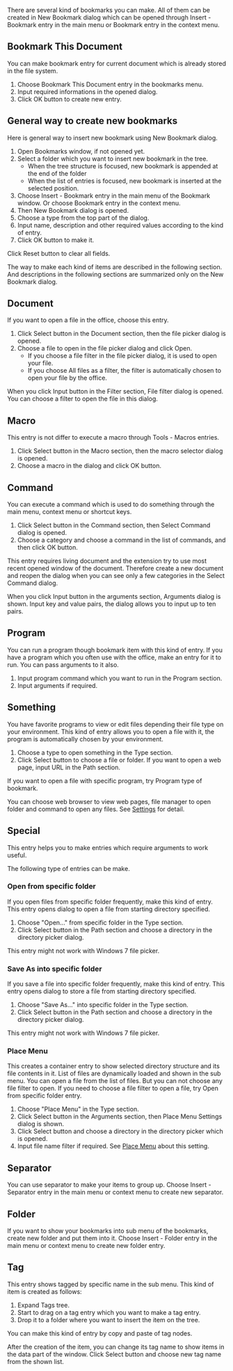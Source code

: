 
{{Bookmark|hid/mytools.bookmarks.BookmarksMenu:new|bookmarks|New Bookmark}}

There are several kind of bookmarks you can make. All of them can 
be created in New Bookmark dialog which can be opened through 
Insert - Bookmark entry in the main menu or Bookmark entry 
in the context menu. 

{{Bookmark|hid/mytools.bookmarks.BookmarksMenu:new.this|bookmarks|Bookmark current document}}

== Bookmark This Document ==
You can make bookmark entry for current document which is already 
stored in the file system.

# Choose Bookmark This Document entry in the bookmarks menu.
# Input required informations in the opened dialog.
# Click OK button to create new entry.

== General way to create new bookmarks ==
Here is general way to insert new bookmark using New Bookmark dialog.

# Open Bookmarks window, if not opened yet.
# Select a folder which you want to insert new bookmark in the tree.
#* When the tree structure is focused, new bookmark is appended at the end of the folder
#* When the list of entries is focused, new bookmark is inserted at the selected position.
# Choose Insert - Bookmark entry in the main menu of the Bookmark window. Or choose Bookmark entry in the context menu.
# Then New Bookmark dialog is opened.
# Choose a type from the top part of the dialog.
# Input name, description and other required values according to the kind of entry.
# Click OK button to make it.

Click Reset button to clear all fields.

The way to make each kind of items are described in the following section.
And descriptions in the following sections are summarized only on the New Bookmark dialog.

== Document ==
If you want to open a file in the office, choose this entry. 

# Click Select button in the Document section, then the file picker dialog is opened.
# Choose a file to open in the file picker dialog and click Open. 
#* If you choose a file filter in the file picker dialog, it is used to open your file.
#* If you choose All files as a filter, the filter is automatically chosen to open your file by the office.

{{Bookmark|hid/mytools.bookmarks.BookmarksMenu:new.document.filter|bookmarks|Document filter}}

When you click Input button in the Filter section, File filter dialog is opened. 
You can choose a filter to open the file in this dialog.

{{Bookmark|hid/mytools.bookmarks.BookmarksMenu:new.macro|bookmarks|Macro}}

== Macro ==
This entry is not differ to execute a macro through Tools - Macros entries.

# Click Select button in the Macro section, then the macro selector dialog is opened.
# Choose a macro in the dialog and click OK button.

{{Bookmark|hid/mytools.bookmarks.BookmarksMenu:new.command|bookmarks|Choose a command}}

== Command ==
You can execute a command which is used to do something through the main menu, 
context menu or shortcut keys.

# Click Select button in the Command section, then Select Command dialog is opened.
# Choose a category and choose a command in the list of commands, and then click OK button.

This entry requires living document and the extension try to use most recent opened window of the document. 
Therefore create a new document and reopen the dialog when you can see only a few categories in the Select Command dialog.

{{Bookmark|hid/mytools.bookmarks.BookmarksMenu:new.command.arguments|bookmarks|Input arguments}}

When you click Input button in the arguments section, Arguments dialog is shown. 
Input key and value pairs, the dialog allows you to input up to ten pairs.

== Program ==
You can run a program though bookmark item with this kind of entry. 
If you have a program which you often use with the office, make 
an entry for it to run. You can pass arguments to it also.

# Input program command which you want to run in the Program section. 
# Input arguments if required.

== Something ==
You have favorite programs to view or edit files depending their 
file type on your environment. This kind of entry allows you to 
open a file with it, the program is automatically chosen by 
your environment.

# Choose a type to open something in the Type section. 
# Click Select button to choose a file or folder. If you want to open a web page, input URL in the Path section.

If you want to open a file with specific program, try Program type of bookmark.

You can choose web browser to view web pages, 
file manager to open folder and command to open any files. 
See [[settings|Settings]] for detail.

== Special ==
This entry helps you to make entries which require arguments to work useful. 

The following type of entries can be make.

=== Open from specific folder ===
If you open files from specific folder frequently, make this kind of entry.
This entry opens dialog to open a file from starting directory specified.

# Choose "Open..." from specific folder in the Type section.
# Click Select button in the Path section and choose a directory in the directory picker dialog.

This entry might not work with Windows 7 file picker.

=== Save As into specific folder ===
If you save a file into specific folder frequently, make this kind of entry.
This entry opens dialog to store a file from starting directory specified.

# Choose "Save As..." into specific folder in the Type section.
# Click Select button in the Path section and choose a directory in the directory picker dialog.

This entry might not work with Windows 7 file picker.

{{Bookmark|hid/mytools.bookmarks.BookmarksMenu:new.place|bookmarks|Place Menu}}

=== Place Menu ===
This creates a container entry to show selected directory structure and its file contents in it. 
List of files are dynamically loaded and shown in the sub menu. 
You can open a file from the list of files. But you can not choose any file filter to open.
If you need to choose a file filter to open a file, try Open from specific folder entry.

# Choose "Place Menu" in the Type section.
# Click Select button in the Arguments section, then Place Menu Settings dialog is shown.
# Click Select button and choose a directory in the directory picker which is opened.
# Input file name filter if required. See [[directory_pmc|Place Menu]] about this setting.

== Separator ==
You can use separator to make your items to group up. 
Choose Insert - Separator entry in the main menu or context menu to create 
new separator.

{{Bookmark|hid/mytools.bookmarks.BookmarksMenu:new.folder|bookmarks|New folder}}

== Folder ==
If you want to show your bookmarks into sub menu of the bookmarks, 
create new folder and put them into it.
Choose Insert - Folder entry in the main menu or context menu to create 
new folder entry.

== Tag ==
This entry shows tagged by specific name in the sub menu. 
This kind of item is created as follows: 

# Expand Tags tree.
# Start to drag on a tag entry which you want to make a tag entry.
# Drop it to a folder where you want to insert the item on the tree.

You can make this kind of entry by copy and paste of tag nodes.

{{Bookmark|hid/mytools.bookmarks.BookmarksMenu:new.tag|bookmarks|New tag entry}}

After the creation of the item, you can change its tag name to show 
items in the data part of the window. Click Select button and choose 
new tag name from the shown list.


